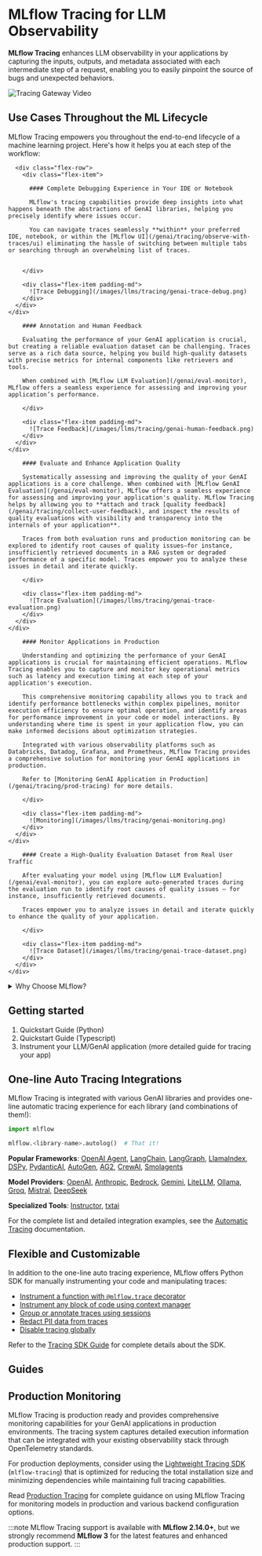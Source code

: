 
# MLflow Tracing for LLM Observability

**MLflow Tracing** enhances LLM observability in your applications by capturing the inputs, outputs, and metadata associated with each intermediate step of a request, enabling you to easily pinpoint the source of bugs and unexpected behaviors.

![Tracing Gateway Video](/images/llms/tracing/tracing-top.gif)


## Use Cases Throughout the ML Lifecycle

MLflow Tracing empowers you throughout the end-to-end lifecycle of a machine learning project. Here's how it helps you at each step of the workflow:

<TabsWrapper>
  <Tabs>
    <TabItem value="debugging" label="Build & Debug" default>
    <div class="flex-column">

      <div class="flex-row">
        <div class="flex-item">

          #### Complete Debugging Experience in Your IDE or Notebook

          MLflow's tracing capabilities provide deep insights into what happens beneath the abstractions of GenAI libraries, helping you precisely identify where issues occur.

          You can navigate traces seamlessly **within** your preferred IDE, notebook, or within the [MLflow UI](/genai/tracing/observe-with-traces/ui) eliminating the hassle of switching between multiple tabs or searching through an overwhelming list of traces.


        </div>

        <div class="flex-item padding-md">
          ![Trace Debugging](/images/llms/tracing/genai-trace-debug.png)
        </div>
      </div>
    </div>

  </TabItem>
  <TabItem value="feedback" label="Human Feedback">
    <div class="flex-column">
      <div class="flex-row">
        <div class="flex-item">

        #### Annotation and Human Feedback

        Evaluating the performance of your GenAI application is crucial, but creating a reliable evaluation dataset can be challenging. Traces serve as a rich data source, helping you build high-quality datasets with precise metrics for internal components like retrievers and tools.

        When combined with [MLflow LLM Evaluation](/genai/eval-monitor), MLflow offers a seamless experience for assessing and improving your application’s performance.

        </div>

        <div class="flex-item padding-md">
          ![Trace Feedback](/images/llms/tracing/genai-human-feedback.png)
        </div>
      </div>
    </div>

  </TabItem>
  <TabItem value="evaluation" label="Evaluation">
    <div class="flex-column">
      <div class="flex-row">
        <div class="flex-item">

        #### Evaluate and Enhance Application Quality

        Systematically assessing and improving the quality of your GenAI applications is a core challenge. When combined with [MLflow GenAI Evaluation](/genai/eval-monitor), MLflow offers a seamless experience for assessing and improving your application's quality. MLflow Tracing helps by allowing you to **attach and track [quality feedback](/genai/tracing/collect-user-feedback), and inspect the results of quality evaluations with visibility and transparency into the internals of your application**.

        Traces from both evaluation runs and production monitoring can be explored to identify root causes of quality issues—for instance, insufficiently retrieved documents in a RAG system or degraded performance of a specific model. Traces empower you to analyze these issues in detail and iterate quickly.

        </div>

        <div class="flex-item padding-md">
          ![Trace Evaluation](/images/llms/tracing/genai-trace-evaluation.png)
        </div>
      </div>
    </div>

  </TabItem>
  <TabItem value="production-monitoring" label="Production Monitoring">
    <div class="flex-column">
      <div class="flex-row">
        <div class="flex-item">

        #### Monitor Applications in Production

        Understanding and optimizing the performance of your GenAI applications is crucial for maintaining efficient operations. MLflow Tracing enables you to capture and monitor key operational metrics such as latency and execution timing at each step of your application's execution.

        This comprehensive monitoring capability allows you to track and identify performance bottlenecks within complex pipelines, monitor execution efficiency to ensure optimal operation, and identify areas for performance improvement in your code or model interactions. By understanding where time is spent in your application flow, you can make informed decisions about optimization strategies.

        Integrated with various observability platforms such as Databricks, Datadog, Grafana, and Prometheus, MLflow Tracing provides a comprehensive solution for monitoring your GenAI applications in production.

        Refer to [Monitoring GenAI Application in Production](/genai/tracing/prod-tracing) for more details.

        </div>

        <div class="flex-item padding-md">
          ![Monitoring](/images/llms/tracing/genai-monitoring.png)
        </div>
      </div>
    </div>

  </TabItem>
  <TabItem value="dataset" label="Dataset Collection">
    <div class="flex-column">
      <div class="flex-row">
        <div class="flex-item">

        #### Create a High-Quality Evaluation Dataset from Real User Traffic

        After evaluating your model using [MLflow LLM Evaluation](/genai/eval-monitor), you can explore auto-generated traces during the evaluation run to identify root causes of quality issues — for instance, insufficiently retrieved documents.

        Traces empower you to analyze issues in detail and iterate quickly to enhance the quality of your application.

        </div>

        <div class="flex-item padding-md">
          ![Trace Dataset](/images/llms/tracing/genai-trace-dataset.png)
        </div>
      </div>
    </div>

  </TabItem>
  </Tabs>
</TabsWrapper>


<details>
  <summary>Why Choose MLflow?</summary>

# TODO: Migrate to the same panels as genai/index.html

**🪽 Free and Open** - MLflow is open source and 100% FREE. You don't need to pay additional SaaS costs to add observability to your GenAI stack. Your trace data is hosted on your own infrastructure.

**🥇 Standard** - MLflow Tracing is compatible with **OpenTelemetry**, an industry-standard observability spec. You can export your trace data to various services in your existing observability stack, such as Grafana, Prometheus, Datadog, New Relic, and more.

**🤝 Framework Support** - MLflow Tracing integrates with 20+ GenAI libraries, including OpenAI, LangChain, LlamaIndex, DSPy, and others. See the [Automatic Tracing](#automatic-tracing) section for the full list of supported libraries.

**🔄 End-to-End** - MLflow is designed for managing the end-to-end machine learning lifecycle. With its model tracking and evaluation capabilities, MLflow empowers you to leverage your trace data fully.

**👥 Community** - MLflow boasts a vibrant Open Source community as a part of the Linux Foundation. With 19,000+ GitHub Stars and 15MM+ monthly downloads, MLflow is a trusted standard in the MLOps/LLMOps ecosystem.

</details>

## Getting started

1. Quickstart Guide (Python)
2. Quickstart Guide (Typescript)
3. Instrument your LLM/GenAI application (more detailed guide for tracing your app)


## One-line Auto Tracing Integrations

MLflow Tracing is integrated with various GenAI libraries and provides one-line automatic tracing experience for each library (and combinations of them!):

```python
import mlflow

mlflow.<library-name>.autolog()  # That it!
```

**Popular Frameworks**:  [OpenAI Agent](/genai/tracing/integrations/listing/openai-agent), [LangChain](/genai/tracing/integrations/listing/langchain), [LangGraph](/genai/tracing/integrations/listing/langgraph), [LlamaIndex](/genai/tracing/integrations/listing/llama_index), [DSPy](/genai/tracing/integrations/listing/dspy), [PydanticAI](/genai/tracing/integrations/listing/pydantic_ai), [AutoGen](/genai/tracing/integrations/listing/autogen), [AG2](/genai/tracing/integrations/listing/ag2), [CrewAI](/genai/tracing/integrations/listing/crewai), [Smolagents](/genai/tracing/integrations/listing/smolagents)

**Model Providers**: [OpenAI](/genai/tracing/integrations/listing/openai), [Anthropic](/genai/tracing/integrations/listing/anthropic), [Bedrock](/genai/tracing/integrations/listing/bedrock), [Gemini](/genai/tracing/integrations/listing/gemini), [LiteLLM](/genai/tracing/integrations/listing/litellm), [Ollama](/genai/tracing/integrations/listing/ollama), [Groq](/genai/tracing/integrations/listing/groq), [Mistral](/genai/tracing/integrations/listing/mistral), [DeepSeek](/genai/tracing/integrations/listing/deepseek)

**Specialized Tools**: [Instructor](/genai/tracing/integrations/listing/instructor),  [txtai](/genai/tracing/integrations/listing/txtai)

For the complete list and detailed integration examples, see the [Automatic Tracing](/genai/tracing/app-instrumentation/automatic) documentation.

## Flexible and Customizable

In addition to the one-line auto tracing experience, MLflow offers Python SDK for manually instrumenting your code and manipulating traces:

- [Instrument a function with `@mlflow.trace` decorator](/genai/tracing/app-instrumentation/manual-tracing/fluent-apis#decorator)
- [Instrument any block of code using context manager](/genai/tracing/app-instrumentation/manual-tracing/fluent-apis#context-manager)
- [Group or annotate traces using sessions](/genai/tracing/attach-tags)
- [Redact PII data from traces](/genai/tracing/app-instrumentation/manual-tracing/fluent-apis#redact-pii-data)
- [Disable tracing globally](/genai/tracing/app-instrumentation/automatic#disabling-tracing)

Refer to the [Tracing SDK Guide](/genai/tracing/app-instrumentation/manual-tracing) for complete details about the SDK.

## Guides


## Production Monitoring

MLflow Tracing is production ready and provides comprehensive monitoring capabilities for your GenAI applications in production environments. The tracing system captures detailed execution information that can be integrated with your existing observability stack through OpenTelemetry standards.

For production deployments, consider using the [Lightweight Tracing SDK](/genai/tracing/lightweight-sdk) (`mlflow-tracing`) that is optimized for reducing the total installation size and minimizing dependencies while maintaining full tracing capabilities.

Read [Production Tracing](/genai/tracing/prod-tracing) for complete guidance on using MLflow Tracing for monitoring models in production and various backend configuration options.


:::note
MLflow Tracing support is available with **MLflow 2.14.0+**, but we strongly recommend **MLflow 3** for the latest features and enhanced production support.
:::
